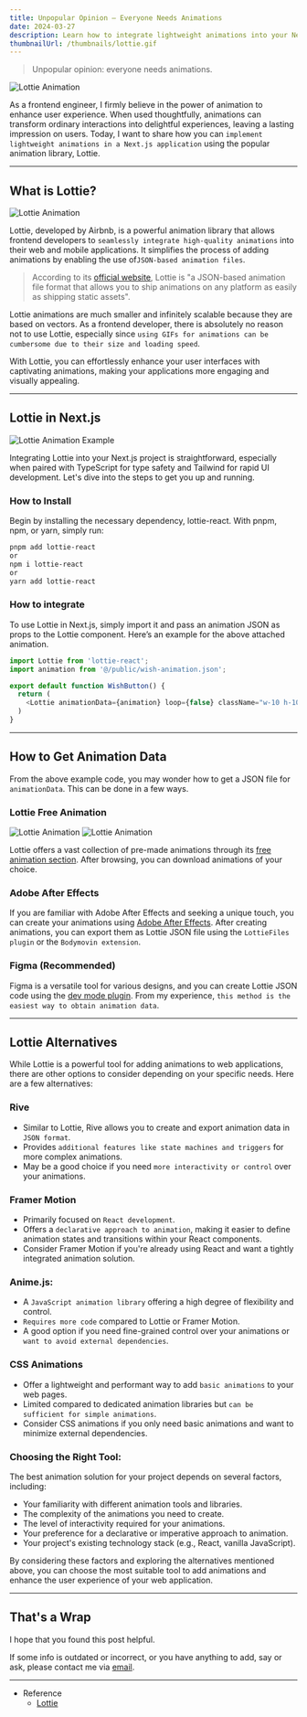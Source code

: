 ```yaml
---
title: Unpopular Opinion — Everyone Needs Animations
date: 2024-03-27
description: Learn how to integrate lightweight animations into your Next.js applications using Lottie.
thumbnailUrl: /thumbnails/lottie.gif
---
```


> Unpopular opinion: everyone needs animations.

![Lottie Animation](/posts/lottie-with-nextjs/unpopular-opinion.jpeg)

As a frontend engineer, I firmly believe in the power of animation to enhance user experience. When used thoughtfully, animations can transform ordinary interactions into delightful experiences, leaving a lasting impression on users. Today, I want to share how you can `implement lightweight animations in a Next.js application` using the popular animation library, Lottie.

---

## What is Lottie?

![Lottie Animation](/posts/lottie-with-nextjs/lottie-animation.gif)

Lottie, developed by Airbnb, is a powerful animation library that allows frontend developers to `seamlessly integrate high-quality animations` into their web and mobile applications. It simplifies the process of adding animations by enabling the use of`JSON-based animation files`.

> According to its [official website](https://lottiefiles.com/), Lottie is "a JSON-based animation file format that allows you to ship animations on any platform as easily as shipping static assets".

Lottie animations are much smaller and infinitely scalable because they are based on vectors. As a frontend developer, there is absolutely no reason not to use Lottie, especially since `using GIFs for animations can be cumbersome due to their size and loading speed`.

With Lottie, you can effortlessly enhance your user interfaces with captivating animations, making your applications more engaging and visually appealing.

---

## Lottie in Next.js

![Lottie Animation Example](/posts/lottie-with-nextjs/sparkle-animation.gif)

Integrating Lottie into your Next.js project is straightforward, especially when paired with TypeScript for type safety and Tailwind for rapid UI development. Let's dive into the steps to get you up and running.

### How to Install

Begin by installing the necessary dependency, lottie-react. With pnpm, npm, or yarn, simply run:

```bash
pnpm add lottie-react
or
npm i lottie-react
or
yarn add lottie-react
```

### How to integrate

To use Lottie in Next.js, simply import it and pass an animation JSON as props to the Lottie component. Here’s an example for the above attached animation.

```ts
import Lottie from 'lottie-react';
import animation from '@/public/wish-animation.json';

export default function WishButton() {
  return (
    <Lottie animationData={animation} loop={false} className="w-10 h-10 />
  )
}
```

---

## How to Get Animation Data

From the above example code, you may wonder how to get a JSON file for `animationData`. This can be done in a few ways.

### Lottie Free Animation

![Lottie Animation](/posts/lottie-with-nextjs/1.png)
![Lottie Animation](/posts/lottie-with-nextjs/2.png)

Lottie offers a vast collection of pre-made animations through its [free animation section](https://lottiefiles.com/featured). After browsing, you can download animations of your choice.

### Adobe After Effects

If you are familiar with Adobe After Effects and seeking a unique touch, you can create your animations using [Adobe After Effects](https://lottiefiles.com/plugins/after-effects).
After creating animations, you can export them as Lottie JSON file using the `LottieFiles plugin` or the `Bodymovin extension`.

### Figma (Recommended)

Figma is a versatile tool for various designs, and you can create Lottie JSON code using the [dev mode plugin](https://lottiefiles.com/plugins/figma). From my experience, `this method is the easiest way to obtain animation data`.

---

## Lottie Alternatives

While Lottie is a powerful tool for adding animations to web applications, there are other options to consider depending on your specific needs. Here are a few alternatives:

### Rive

- Similar to Lottie, Rive allows you to create and export animation data in `JSON format`.
- Provides `additional features like state machines and triggers` for more complex animations.
- May be a good choice if you need `more interactivity or control` over your animations.

### Framer Motion

- Primarily focused on `React development`.
- Offers a `declarative approach to animation`, making it easier to define animation states and transitions within your React components.
- Consider Framer Motion if you're already using React and want a tightly integrated animation solution.

### Anime.js:

- A `JavaScript animation library` offering a high degree of flexibility and control.
- `Requires more code` compared to Lottie or Framer Motion.
- A good option if you need fine-grained control over your animations or `want to avoid external dependencies`.

### CSS Animations

- Offer a lightweight and performant way to add `basic animations` to your web pages.
- Limited compared to dedicated animation libraries but `can be sufficient for simple animations`.
- Consider CSS animations if you only need basic animations and want to minimize external dependencies.

### Choosing the Right Tool:

The best animation solution for your project depends on several factors, including:

- Your familiarity with different animation tools and libraries.
- The complexity of the animations you need to create.
- The level of interactivity required for your animations.
- Your preference for a declarative or imperative approach to animation.
- Your project's existing technology stack (e.g., React, vanilla JavaScript).

By considering these factors and exploring the alternatives mentioned above, you can choose the most suitable tool to add animations and enhance the user experience of your web application.

---

## That's a Wrap

I hope that you found this post helpful.

If some info is outdated or incorrect, or you have anything to add, say or ask, please contact me via [email](mailto:golee.dev@gmail.com).

---

- Reference
  - [Lottie](https://lottiefiles.com/)
